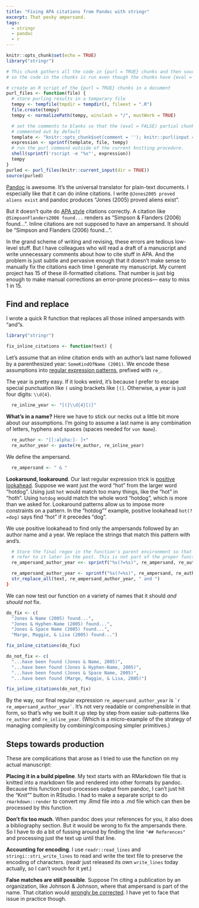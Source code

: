 ```yaml
---
title: "Fixing APA citations from Pandoc with stringr"
excerpt: That pesky ampersand.
tags:
  - stringr
  - pandoc
  - r
---
```


```r
knitr::opts_chunk$set(echo = TRUE)
library("stringr")
```

```r
# This chunk gathers all the code in {purl = TRUE} chunks and then sources them,
# so the code in the chunks is run even though the chunks have {eval = FALSE}.

# create an R script of the {purl = TRUE} chunks in a document
purl_files <- function(file) {
  # store purling results in a temporary file
  tempy <- tempfile(tmpdir = tempdir(), fileext = ".R")
  file.create(tempy)
  tempy <- normalizePath(tempy, winslash = "/", mustWork = TRUE)

  # set the comments to blanks so that the (eval = FALSE) partial chunks are not
  # commented out by default
  template <- "knitr::opts_chunk$set(comment = ''); knitr::purl(input = '%s', output = '%s', documentation = 0, quiet = FALSE)"
  expression <- sprintf(template, file, tempy)
  # run the purl command outside of the current knitting procedure.
  shell(sprintf('rscript -e "%s"', expression))
  tempy
}
purled <- purl_files(knitr::current_input(dir = TRUE))
source(purled)
```

[Pandoc][pandoc-home] is awesome. It's the universal translator for plain-text
documents. I especially like that it can do inline citations. I write
`@Jones2005 proved aliens exist` and pandoc produces "Jones (2005) proved
aliens exist".

But it doesn't quite do [APA style][apa-owl] citations correctly. A citation
like `@SimpsonFlanders2006 found...` renders as "Simpson & Flanders (2006)
found...". Inline citations are not supposed to have an ampersand. It should be
"Simpson and Flanders (2006) found...".

In the grand scheme of writing and revising, these errors are tedious low-level 
stuff. But I have colleagues who will read a draft of a manuscript and
write unnecessary comments about how to cite stuff in APA. And the problem is
just subtle and pervasive enough that it doesn't make sense to manually fix
the citations each time I generate my manuscript. My current project has 15 of
these ill-formatted citations. That number is just big enough to make manual
corrections an error-prone process--- easy to miss 1 in 15.

## Find and replace

I wrote a quick R function that replaces all those inlined ampersands with
"and"s. 

```r
library("stringr")

fix_inline_citations <- function(text) {
```

Let's assume that an inline citation ends with an author's last name followed
by a parenthesized year: `SomeKindOfName (2001)`. We encode these assumptions
into [regular expression patterns][r-regex], prefixed with `re_`.

The year is pretty easy. If it looks weird, it's because I prefer to escape
special punctuation like `(` using brackets like `[(]`. Otherwise, a year is
just four digits: `\\d{4}`.

```r
  re_inline_year <- "[(]\\d{4}[)]"
```

**What's in a name?** Here we have to stick our necks out a little bit more about
our assumptions. I'm going to assume a last name is any combination of letters,
hyphens and spaces (spaces needed for `von Name`).

```r
  re_author <- "[[:alpha:]- ]+"
  re_author_year <- paste(re_author, re_inline_year)
```

We define the ampersand.

```r
  re_ampersand <- " & "
```

**Lookaround, lookaround**. Our last regular expression trick is [positive lookahead][regex-lookaround]. 
Suppose we want just the word "hot" from the larger word "hotdog".
Using just `hot` would match too many things, like the "hot" in "hoth". Using
`hotdog` would match the whole word "hotdog", which is more than we asked for.
Lookaround patterns allow us to impose more constraints on a pattern.
In the "hotdog"" example, positive lookahead `hot(?=dog)` says find "hot" if it
precedes "dog".

We use positive lookahead to find only the ampersands followed by an author name
and a year. We replace the strings that match this pattern with and's.

```r
  # Store the final regex in the function's parent environment so that I can
  # refer to it later in the post. This is not part of the proper function.
  re_ampersand_author_year <<- sprintf("%s(?=%s)", re_ampersand, re_author_year)  
```

```r
  re_ampersand_author_year <- sprintf("%s(?=%s)", re_ampersand, re_author_year)  
  str_replace_all(text, re_ampersand_author_year, " and ")
}
```

We can now test our function on a variety of names that it should _and should
not_ fix.

```r
do_fix <- c(
  "Jones & Name (2005) found...",
  "Jones & Hyphen-Name (2005) found...",
  "Jones & Space Name (2005) found...",
  "Marge, Maggie, & Lisa (2005) found...")

fix_inline_citations(do_fix)

do_not_fix <- c(
  "...have been found (Jones & Name, 2005)",
  "...have been found (Jones & Hyphen-Name, 2005)",
  "...have been found (Jones & Space Name, 2005)",
  "...have been found (Marge, Maggie, & Lisa, 2005)")  

fix_inline_citations(do_not_fix)
```

By the way, our final regular expression `re_ampersand_author_year` is 
`` `r re_ampersand_author_year` ``. It's not very readable or comprehensible in
that form, so that's why we built it up step by step from easier sub-patterns
like `re_author` and `re_inline_year`. (Which is a micro-example of the strategy
of managing complexity by combining/composing simpler primitives.)

## Steps towards production

These are complications that arose as I tried to use the function on my actual
manuscript:

**Placing it in a build pipeline**. My text starts with an RMarkdown file
that is knitted into a markdown file and rendered into other formats by
pandoc. Because this function post-processes output from pandoc, I can't
just hit the "Knit"" button in RStudio. I had to make a separate script to
do `rmarkdown::render` to convert my .Rmd file into a .md file which can then be
processed by this function.

**Don't fix too much**. When pandoc does your references for you, it also does
a bibliography section. But it would be wrong to fix the ampersands there. So
I have to do a bit of fussing around by finding the line `"## References"` and
processing just the text up until that line.

**Accounting for encoding**. I use `readr::read_lines` and
`stringi::stri_write_lines` to read and write the text file to preserve the
encoding of characters. (readr just released its own `write_lines` today
actually, so I can't vouch for it yet.)

**False matches are still possible**. Suppose I'm citing a publication by an
organization, like Johnson & Johnson, where that ampersand is part of the name.
That citation would [wrongly be corrected][pandoc-issue]. I have yet to face
that issue in practice though.


[pandoc-home]: http://pandoc.org/ "pandoc: a universal document converter"
[apa-owl]: https://owl.english.purdue.edu/owl/section/2/10/ "Purdue Online Writing Lab: APA Style" 
[r-regex]: https://stat.ethz.ch/R-manual/R-devel/library/base/html/regex.html "R manual page on regular expressions"
[regex-lookaround]: http://www.regular-expressions.info/lookaround.html "Lookaround patterns in regular expressions"
[pandoc-issue]: https://github.com/jgm/pandoc-citeproc/issues/177#issuecomment-144743188 "Github issue: Joining author names in text and in parentheses"
